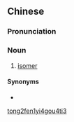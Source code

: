 {{also|同分异构体}}
==Chinese==
{{zh-forms|s=同分异构体|type=113}}

===Pronunciation===
{{zh-pron
|m=tóngfēn yìgòutǐ
|c=tung4 fan1 ji6 kau3 tai2,tung4 fan1 ji6 gau3 tai2
|cat=n
}}

===Noun===
{{zh-noun}}

# [[isomer]]

====Synonyms====
* {{zh-l|異構體}}

[[Category:zh:Chemistry|tong2fen1yi4gou4ti3]]